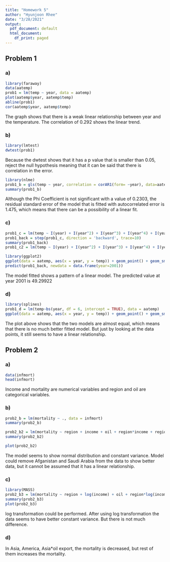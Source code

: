 ```yaml
---
title: "Homework 5"
author: "Hyunjoon Rhee"
date: "3/28/2021"
output:
  pdf_document: default
  html_document:
    df_print: paged
---
```


## Problem 1
### a)
```r
library(faraway)
data(aatemp)
prob1 = lm(temp ~ year, data = aatemp)
plot(aatemp$year, aatemp$temp)
abline(prob1)
cor(aatemp$year, aatemp$temp)
```
The graph shows that there is a weak linear relationship between year and the temperature. The correlation of 0.292 shows the linear trend.

### b)
```r
library(lmtest)
dwtest(prob1)
```

Because the dwtest shows that it has a p value that is smaller than 0.05, reject the null hypothesis meaning that it can be said that there is correlation in the error. 
```r
library(nlme)
prob1_b = gls(temp ~ year, correlation = corAR1(form= ~year), data=aatemp)
summary(prob1_b)
```
Although the Phi Coefficient is not significant with a value of 0.2303, the residual standard error of the model that is fitted with autocorrelated error is 1.475, which means that there can be a possibility of a linear fit.

### c)
```r
prob1_c = lm(temp ~ I(year) + I(year^2) + I(year^3) + I(year^4) + I(year^5) + I(year^6) + I(year^7) +I(year^8) + I(year^9) + I(year^10), data=aatemp)
prob1_back = step(prob1_c, direction = 'backward', trace=10)
summary(prob1_back)
prob1_c2 = lm(temp ~ I(year) + I(year^2) + I(year^3) + I(year^4) + I(year^8), data=aatemp)
```

```r
library(ggplot2)
ggplot(data = aatemp, aes(x = year, y = temp)) + geom_point() + geom_smooth(method = 'lm', formula = y ~ x + I(x^2) + I(x^3) + I(x^4) + I(x^8)) + labs(x = 'Year', y = 'Temp')
predict(prob1_back, newdata = data.frame(year=2001))
```
The model fitted shows a pattern of a linear model. The predicted value at year 2001 is 49.29922

### d)
```r
library(splines)
prob1_d = lm(temp~bs(year, df = 6, intercept = TRUE), data = aatemp)
ggplot(data = aatemp, aes(x = year, y = temp)) + geom_point() + geom_smooth(method = 'lm', formula = y ~ bs(x, df = 6), aes(color = 'Spline')) + geom_smooth(method = 'lm', linetype = 'dashed', formula = y ~ x + I(x^2) + I(x^3) + I(x^4) + I(x^8), aes(color = ('Polynomial'))) + labs(x = 'Year', y = 'Temp')
```
The plot above shows that the two models are almost equal, which means that there is no much better fitted model. But just by looking at the data points, it still seems to have a linear relationship.

## Problem 2
### a)
```r
data(infmort)
head(infmort)
```

Income and mortality are numerical variables and region and oil are categorical variables.

### b)
```r
prob2_b = lm(mortality ~ ., data = infmort)
summary(prob2_b)
```

```r
prob2_b2 = lm(mortality ~ region + income + oil + region*income + region*oil + income*oil, data = infmort)
summary(prob2_b2)
```

```r
plot(prob2_b2)
```
The model seems to show normal distribution and constant variance. Model could remove Afganistan and Saudi Arabia from the data to show better data, but it cannot be assumed that it has a linear relationship.

### c)
```r
library(MASS)
prob2_b3 = lm(mortality ~ region + log(income) + oil + region*log(income) + region*oil + income*oil, data = infmort)
summary(prob2_b3)
plot(prob2_b3)
```
log transformation could be performed. After using log transformation the data seems to have better constant variance. But there is not much difference.

### d)
In Asia, America, Asia*oil export, the mortality is decreased, but rest of them increases the mortality.